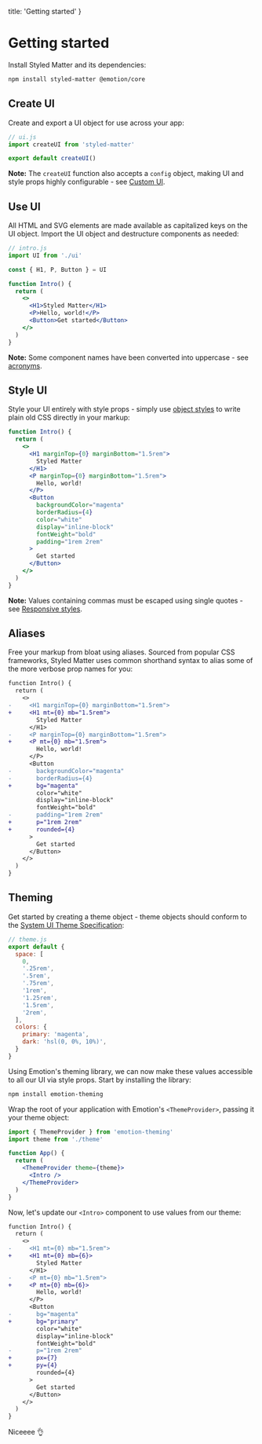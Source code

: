 
  title: 'Getting started'
}

# Getting started

Install Styled Matter and its dependencies:

```sh
npm install styled-matter @emotion/core
```

## Create UI

Create and export a UI object for use across your app:

```js
// ui.js
import createUI from 'styled-matter'

export default createUI()
```

<Callout>

**Note:** The `createUI` function also accepts a `config` object, making UI and style props highly configurable - see [Custom UI](/custom-ui).

</Callout>

## Use UI

All HTML and SVG elements are made available as capitalized keys on the UI object. Import the UI object and destructure components as needed:

```jsx
// intro.js
import UI from './ui'

const { H1, P, Button } = UI

function Intro() {
  return (
    <>
      <H1>Styled Matter</H1>
      <P>Hello, world!</P>
      <Button>Get started</Button>
    </>
  )
}
```

<Callout>

**Note:** Some component names have been converted into uppercase - see [acronyms](https://github.com/woro83c/styled-matter/blob/master/src/tags.js#L140).

</Callout>

## Style UI

Style your UI entirely with style props - simply use [object styles](https://emotion.sh/docs/object-styles) to write plain old CSS directly in your markup:

```jsx
function Intro() {
  return (
    <>
      <H1 marginTop={0} marginBottom="1.5rem">
        Styled Matter
      </H1>
      <P marginTop={0} marginBottom="1.5rem">
        Hello, world!
      </P>
      <Button
        backgroundColor="magenta"
        borderRadius={4}
        color="white"
        display="inline-block"
        fontWeight="bold"
        padding="1rem 2rem"
      >
        Get started
      </Button>
    </>
  )
}
```

<Callout>

**Note:** Values containing commas must be escaped using single quotes - see [Responsive styles](/responsive-styles).

</Callout>

## Aliases

Free your markup from bloat using aliases. Sourced from popular CSS frameworks, Styled Matter uses common shorthand syntax to alias some of the more verbose prop names for you:

```diff
function Intro() {
  return (
    <>
-     <H1 marginTop={0} marginBottom="1.5rem">
+     <H1 mt={0} mb="1.5rem">
        Styled Matter
      </H1>
-     <P marginTop={0} marginBottom="1.5rem">
+     <P mt={0} mb="1.5rem">
        Hello, world!
      </P>
      <Button
-       backgroundColor="magenta"
-       borderRadius={4}
+       bg="magenta"
        color="white"
        display="inline-block"
        fontWeight="bold"
-       padding="1rem 2rem"
+       p="1rem 2rem"
+       rounded={4}
      >
        Get started
      </Button>
    </>
  )
}
```

## Theming

Get started by creating a theme object - theme objects should conform to the [System UI Theme Specification](https://system-ui.com/theme):

```js
// theme.js
export default {
  space: [
    0,
    '.25rem',
    '.5rem',
    '.75rem',
    '1rem',
    '1.25rem',
    '1.5rem',
    '2rem',
  ],
  colors: {
    primary: 'magenta',
    dark: 'hsl(0, 0%, 10%)',
  }
}
```

Using Emotion's theming library, we can now make these values accessible to all our UI via style props. Start by installing the library:

```sh
npm install emotion-theming
```

Wrap the root of your application with Emotion's `<ThemeProvider>`, passing it your theme object:

```jsx
import { ThemeProvider } from 'emotion-theming'
import theme from './theme'

function App() {
  return (
    <ThemeProvider theme={theme}>
      <Intro />
    </ThemeProvider>
  )
}
```

Now, let's update our `<Intro>` component to use values from our theme:

```diff
function Intro() {
  return (
    <>
-     <H1 mt={0} mb="1.5rem">
+     <H1 mt={0} mb={6}>
        Styled Matter
      </H1>
-     <P mt={0} mb="1.5rem">
+     <P mt={0} mb={6}>
        Hello, world!
      </P>
      <Button
-       bg="magenta"
+       bg="primary"
        color="white"
        display="inline-block"
        fontWeight="bold"
-       p="1rem 2rem"
+       px={7}
+       py={4}
        rounded={4}
      >
        Get started
      </Button>
    </>
  )
}
```

Niceeee 👌
